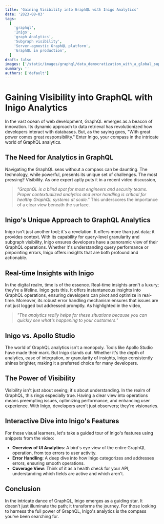 ```yaml
---
title: 'Gaining Visibility into GraphQL with Inigo Analytics'
date: '2023-08-03'
tags:
  [
    'graphql',
    'Inigo',
    'graph Analytics',
    'Subgraph visibility',
    'Server-agnostic GraphQL platform',
    'GraphQL in production',
  ]
draft: false
images: ['/static/images/graphql/data_democratization_with_a_global_supergraph.png']
summary: ''
authors: ['default']
---
```


# Gaining Visibility into GraphQL with Inigo Analytics

In the vast ocean of web development, GraphQL emerges as a beacon of innovation. Its dynamic approach to data retrieval has revolutionized how developers interact with databases. But, as the saying goes, "With great power comes great responsibility." Enter Inigo, your compass in the intricate world of GraphQL analytics.

## The Need for Analytics in GraphQL

Navigating the GraphQL seas without a compass can be daunting. The technology, while powerful, presents its unique set of challenges. The most pressing? Visibility. As one expert aptly puts it in a recent video discussion,

> _"GraphQL is a blind spot for most engineers and security teams. Proper contextualized analytics and error handling is critical for healthy GraphQL systems at scale."_
> This underscores the importance of a clear view beneath the surface.

## Inigo's Unique Approach to GraphQL Analytics

Inigo isn't just another tool; it's a revelation. It offers more than just data; it provides context. With its capability for query-level granularity and subgraph visibility, Inigo ensures developers have a panoramic view of their GraphQL operations. Whether it's understanding query performance or pinpointing errors, Inigo offers insights that are both profound and actionable.

## Real-time Insights with Inigo

In the digital realm, time is of the essence. Real-time insights aren't a luxury; they're a lifeline. Inigo gets this. It offers instantaneous insights into GraphQL operations, ensuring developers can pivot and optimize in real-time. Moreover, its robust error handling mechanism ensures that issues are not just logged but addressed promptly. As highlighted in the video,

> _"The analytics really helps for these situations because you can quickly see what's happening to your customers."_

## Inigo vs. Apollo Studio

The world of GraphQL analytics isn't a monopoly. Tools like Apollo Studio have made their mark. But Inigo stands out. Whether it's the depth of analytics, ease of integration, or granularity of insights, Inigo consistently shines brighter, making it a preferred choice for many developers.

## The Power of Visibility

Visibility isn't just about seeing; it's about understanding. In the realm of GraphQL, this rings especially true. Having a clear view into operations means preempting issues, optimizing performance, and enhancing user experience. With Inigo, developers aren't just observers; they're visionaries.

## Interactive Dive into Inigo's Features

For those visual learners, let's take a guided tour of Inigo's features using snippets from the video:

- **Overview of UI Analytics**: A bird's eye view of the entire GraphQL operation, from top errors to user activity.
- **Error Handling**: A deep dive into how Inigo categorizes and addresses errors, ensuring smooth operations.
- **Coverage View**: Think of it as a health check for your API, understanding which fields are active and which aren't.

## Conclusion

In the intricate dance of GraphQL, Inigo emerges as a guiding star. It doesn't just illuminate the path; it transforms the journey. For those looking to harness the full power of GraphQL, Inigo's analytics is the compass you've been searching for.

<BlogNewsletterForm title="Get twice as much done with a fifth of the code." />
